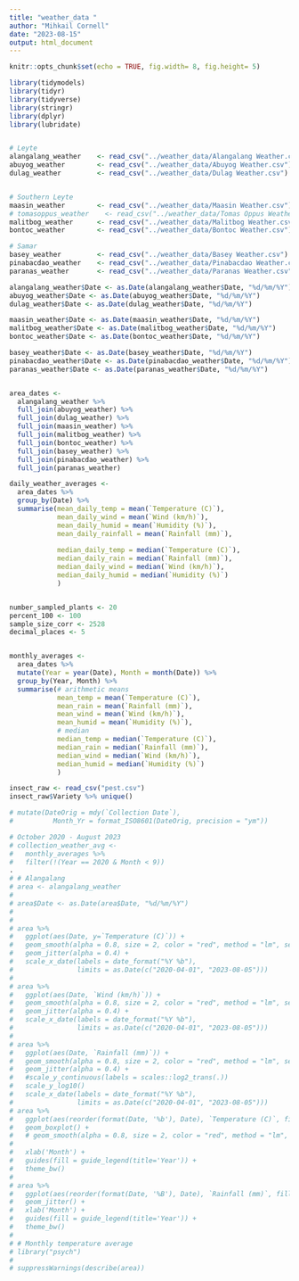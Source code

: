 ---
title: "weather_data "
author: "Mihkail Cornell"
date: "2023-08-15"
output: html_document
---

```{r}
knitr::opts_chunk$set(echo = TRUE, fig.width= 8, fig.height= 5)

library(tidymodels)
library(tidyr)
library(tidyverse)
library(stringr)
library(dplyr)
library(lubridate)


# Leyte
alangalang_weather    <- read_csv("../weather_data/Alangalang Weather.csv")
abuyog_weather        <- read_csv("../weather_data/Abuyog Weather.csv")
dulag_weather         <- read_csv("../weather_data/Dulag Weather.csv")


# Southern Leyte
maasin_weather        <- read_csv("../weather_data/Maasin Weather.csv")
# tomasoppus_weather    <- read_csv("../weather_data/Tomas Oppus Weather.csv")
malitbog_weather      <- read_csv("../weather_data/Malitbog Weather.csv")
bontoc_weather        <- read_csv("../weather_data/Bontoc Weather.csv")

# Samar
basey_weather         <- read_csv("../weather_data/Basey Weather.csv")
pinabacdao_weather    <- read_csv("../weather_data/Pinabacdao Weather.csv")
paranas_weather       <- read_csv("../weather_data/Paranas Weather.csv")

alangalang_weather$Date <- as.Date(alangalang_weather$Date, "%d/%m/%Y")
abuyog_weather$Date <- as.Date(abuyog_weather$Date, "%d/%m/%Y")
dulag_weather$Date <- as.Date(dulag_weather$Date, "%d/%m/%Y")

maasin_weather$Date <- as.Date(maasin_weather$Date, "%d/%m/%Y")
malitbog_weather$Date <- as.Date(malitbog_weather$Date, "%d/%m/%Y")
bontoc_weather$Date <- as.Date(bontoc_weather$Date, "%d/%m/%Y")

basey_weather$Date <- as.Date(basey_weather$Date, "%d/%m/%Y")
pinabacdao_weather$Date <- as.Date(pinabacdao_weather$Date, "%d/%m/%Y")
paranas_weather$Date <- as.Date(paranas_weather$Date, "%d/%m/%Y")


area_dates <- 
  alangalang_weather %>%
  full_join(abuyog_weather) %>%
  full_join(dulag_weather) %>%
  full_join(maasin_weather) %>%
  full_join(malitbog_weather) %>%
  full_join(bontoc_weather) %>%
  full_join(basey_weather) %>% 
  full_join(pinabacdao_weather) %>%
  full_join(paranas_weather)

daily_weather_averages <-
  area_dates %>%
  group_by(Date) %>%
  summarise(mean_daily_temp = mean(`Temperature (C)`),
            mean_daily_wind = mean(`Wind (km/h)`),
            mean_daily_humid = mean(`Humidity (%)`),
            mean_daily_rainfall = mean(`Rainfall (mm)`),
            
            median_daily_temp = median(`Temperature (C)`),
            median_daily_rain = median(`Rainfall (mm)`),
            median_daily_wind = median(`Wind (km/h)`),
            median_daily_humid = median(`Humidity (%)`)
            )


number_sampled_plants <- 20
percent_100 <- 100
sample_size_corr <- 2528 
decimal_places <- 5


monthly_averages <- 
  area_dates %>% 
  mutate(Year = year(Date), Month = month(Date)) %>%
  group_by(Year, Month) %>%
  summarise(# arithmetic means
            mean_temp = mean(`Temperature (C)`),
            mean_rain = mean(`Rainfall (mm)`),
            mean_wind = mean(`Wind (km/h)`),
            mean_humid = mean(`Humidity (%)`),
            # median
            median_temp = median(`Temperature (C)`),
            median_rain = median(`Rainfall (mm)`),
            median_wind = median(`Wind (km/h)`),
            median_humid = median(`Humidity (%)`)
            ) 

insect_raw <- read_csv("pest.csv")
insect_raw$Variety %>% unique()
```



```{r}
# mutate(DateOrig = mdy(`Collection Date`),
#          Month_Yr = format_ISO8601(DateOrig, precision = "ym"))

# October 2020 - August 2023
# collection_weather_avg <-
#   monthly_averages %>% 
#   filter(!(Year == 2020 & Month < 9)) 
.
# # Alangalang
# area <- alangalang_weather
# 
# area$Date <- as.Date(area$Date, "%d/%m/%Y")
# 
# 
# area %>%
#   ggplot(aes(Date, y=`Temperature (C)`)) +
#   geom_smooth(alpha = 0.8, size = 2, color = "red", method = "lm", se = FALSE) + 
#   geom_jitter(alpha = 0.4) +
#   scale_x_date(labels = date_format("%Y %b"),
#                limits = as.Date(c("2020-04-01", "2023-08-05")))
# 
# area %>%
#   ggplot(aes(Date, `Wind (km/h)`)) +
#   geom_smooth(alpha = 0.8, size = 2, color = "red", method = "lm", se = FALSE) + 
#   geom_jitter(alpha = 0.4) +
#   scale_x_date(labels = date_format("%Y %b"),
#                limits = as.Date(c("2020-04-01", "2023-08-05")))
# 
# area %>%
#   ggplot(aes(Date, `Rainfall (mm)`)) +
#   geom_smooth(alpha = 0.8, size = 2, color = "red", method = "lm", se = FALSE) + 
#   geom_jitter(alpha = 0.4) +
#   #scale_y_continuous(labels = scales::log2_trans(.))
#   scale_y_log10()
#   scale_x_date(labels = date_format("%Y %b"),
#                limits = as.Date(c("2020-04-01", "2023-08-05")))
# area %>%
#   ggplot(aes(reorder(format(Date, '%b'), Date), `Temperature (C)`, fill = format(Date, '%Y'))) +
#   geom_boxplot() +
#   # geom_smooth(alpha = 0.8, size = 2, color = "red", method = "lm", se = FALSE) + 
#   
#   xlab('Month') +
#   guides(fill = guide_legend(title='Year')) +
#   theme_bw()
# 
# area %>%
#   ggplot(aes(reorder(format(Date, '%B'), Date), `Rainfall (mm)`, fill = format(Date, '%Y'))) +
#   geom_jitter() +
#   xlab('Month') +
#   guides(fill = guide_legend(title='Year')) +
#   theme_bw()
# 
# # Monthly temperature average
# library("psych")
# 
# suppressWarnings(describe(area))
```













